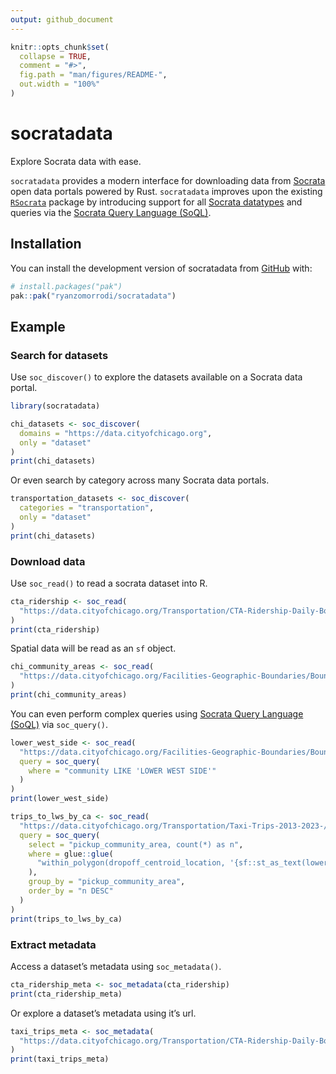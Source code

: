 ```yaml
---
output: github_document
---
```


<!-- README.md is generated from README.Rmd. Please edit that file -->

```r
knitr::opts_chunk$set(
  collapse = TRUE,
  comment = "#>",
  fig.path = "man/figures/README-",
  out.width = "100%"
)
```

# socratadata

<!-- badges: start -->
<!-- badges: end -->

Explore Socrata data with ease.

`socratadata` provides a modern interface for downloading data from [Socrata](https://dev.socrata.com/) open data portals powered by Rust. `socratadata` improves upon the existing [`RSocrata`](https://dev.socrata.com/connectors/rsocrata) package by introducing support for all [Socrata datatypes](https://dev.socrata.com/docs/datatypes/) and queries via the [Socrata Query Language (SoQL)](https://dev.socrata.com/docs/queries/).

## Installation

You can install the development version of socratadata from [GitHub](https://github.com/) with:

``` r
# install.packages("pak")
pak::pak("ryanzomorrodi/socratadata")
```

## Example

### Search for datasets

Use `soc_discover()` to explore the datasets available on a Socrata data portal.

```r
library(socratadata)

chi_datasets <- soc_discover(
  domains = "https://data.cityofchicago.org",
  only = "dataset"
)
print(chi_datasets)
```

Or even search by category across many Socrata data portals.

```r
transportation_datasets <- soc_discover(
  categories = "transportation",
  only = "dataset"
)
print(chi_datasets)
```

### Download data

Use `soc_read()` to read a socrata dataset into R.
```r
cta_ridership <- soc_read(
  "https://data.cityofchicago.org/Transportation/CTA-Ridership-Daily-Boarding-Totals/6iiy-9s97/about_data"
)
print(cta_ridership)
```

Spatial data will be read as an `sf` object.
```r
chi_community_areas <- soc_read(
  "https://data.cityofchicago.org/Facilities-Geographic-Boundaries/Boundaries-Community-Areas/igwz-8jzy/about_data"
)
print(chi_community_areas)
```

You can even perform complex queries using [Socrata Query Language (SoQL)](https://dev.socrata.com/docs/queries/) via `soc_query()`.
```r
lower_west_side <- soc_read(
  "https://data.cityofchicago.org/Facilities-Geographic-Boundaries/Boundaries-Community-Areas/igwz-8jzy/about_data",
  query = soc_query(
    where = "community LIKE 'LOWER WEST SIDE'"
  )
)
print(lower_west_side)

trips_to_lws_by_ca <- soc_read(
  "https://data.cityofchicago.org/Transportation/Taxi-Trips-2013-2023-/wrvz-psew/about_data",
  query = soc_query(
    select = "pickup_community_area, count(*) as n",
    where = glue::glue(
      "within_polygon(dropoff_centroid_location, '{sf::st_as_text(lower_west_side$the_geom)}')"
    ),
    group_by = "pickup_community_area",
    order_by = "n DESC"
  )
)
print(trips_to_lws_by_ca)
```

### Extract metadata

Access a dataset's metadata using `soc_metadata()`.
```r
cta_ridership_meta <- soc_metadata(cta_ridership)
print(cta_ridership_meta)
```

Or explore a dataset's metadata using it's url.
```r
taxi_trips_meta <- soc_metadata(
  "https://data.cityofchicago.org/Transportation/CTA-Ridership-Daily-Boarding-Totals/6iiy-9s97/about_data"
)
print(taxi_trips_meta)
```
